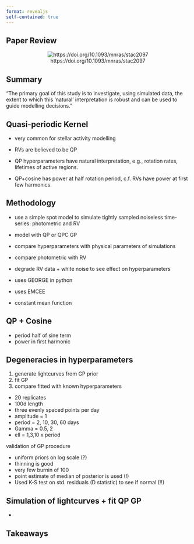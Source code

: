 ```yaml
---
format: revealjs
self-contained: true
---
```


## Paper Review

<center>![https://doi.org/10.1093/mnras/stac2097](figures/title-abstract.png)</center>

## Summary

"The primary goal of this study is to investigate, using simulated data, the extent to which this 'natural' interpretation is robust and can be used to guide modelling decisions."

## Quasi-periodic Kernel

- very common for stellar activity modelling
- RVs are believed to be QP
- QP hyperparameters have natural interpretation, e.g., rotation rates, lifetimes of active regions.

- QP+cosine has power at half rotation period, c.f. RVs have power at first few harmonics.


## Methodology

- use a simple spot model to simulate tightly sampled noiseless time-series: photometric and RV
- model with QP or QPC GP
- compare hyperparameters with physical parameters of simulations
- compare photometric with RV
- degrade RV data + white noise to see effect on hyperparameters

- uses GEORGE in python
- uses EMCEE
- constant mean function


## QP + Cosine

- period half of sine term
- power in first harmonic


## Degeneracies in hyperparameters

1. generate lightcurves from GP prior
2. fit GP
3. compare fitted with known hyperparameters

- 20 replicates
- 100d length
- three evenly spaced points per day
- amplitude = 1
- period = 2, 10, 30, 60 days
- Gamma = 0.5, 2
- ell = 1,3,10 x period

validation of GP procedure

- uniform priors on log scale (?)
- thinning is good
- very few burnin of 100
- point estimate of median of posterior is used (!)
- Used K-S test on std. residuals (D statistic) to see if normal (!!)

## Simulation of lightcurves + fit QP GP

- 


## Takeaways


